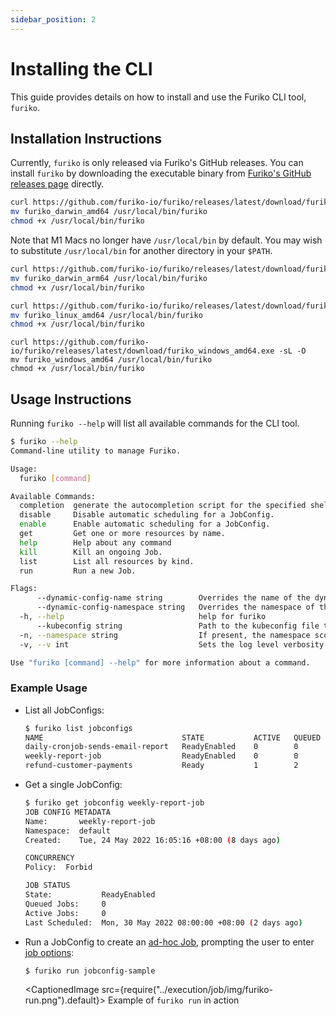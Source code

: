 ```yaml
---
sidebar_position: 2
---
```



# Installing the CLI

This guide provides details on how to install and use the Furiko CLI tool, `furiko`.

## Installation Instructions

Currently, `furiko` is only released via Furiko's GitHub releases. You can install `furiko` by downloading the executable binary from [Furiko's GitHub releases page](https://github.com/furiko-io/furiko/releases) directly.

<Tabs>
  <TabItem value="darwin_amd64" label="macOS" default>

```sh
curl https://github.com/furiko-io/furiko/releases/latest/download/furiko_darwin_amd64 -sL -O
mv furiko_darwin_amd64 /usr/local/bin/furiko
chmod +x /usr/local/bin/furiko
```

  </TabItem>
  <TabItem value="darwin_arm64" label="macOS (Apple Silicon)" default>

Note that M1 Macs no longer have `/usr/local/bin` by default. You may wish to substitute `/usr/local/bin` for another directory in your `$PATH`.

```sh
curl https://github.com/furiko-io/furiko/releases/latest/download/furiko_darwin_arm64 -sL -O
mv furiko_darwin_arm64 /usr/local/bin/furiko
chmod +x /usr/local/bin/furiko
```

  </TabItem>
  <TabItem value="linux" label="Linux" default>

```sh
curl https://github.com/furiko-io/furiko/releases/latest/download/furiko_linux_amd64 -sL -O
mv furiko_linux_amd64 /usr/local/bin/furiko
chmod +x /usr/local/bin/furiko
```

  </TabItem>
  <TabItem value="windows" label="Windows" default>

```
curl https://github.com/furiko-io/furiko/releases/latest/download/furiko_windows_amd64.exe -sL -O
mv furiko_windows_amd64 /usr/local/bin/furiko
chmod +x /usr/local/bin/furiko
```

  </TabItem>
</Tabs>

## Usage Instructions

Running `furiko --help` will list all available commands for the CLI tool.

```sh
$ furiko --help
Command-line utility to manage Furiko.

Usage:
  furiko [command]

Available Commands:
  completion  generate the autocompletion script for the specified shell
  disable     Disable automatic scheduling for a JobConfig.
  enable      Enable automatic scheduling for a JobConfig.
  get         Get one or more resources by name.
  help        Help about any command
  kill        Kill an ongoing Job.
  list        List all resources by kind.
  run         Run a new Job.

Flags:
      --dynamic-config-name string        Overrides the name of the dynamic cluster config. (default "execution-dynamic-config")
      --dynamic-config-namespace string   Overrides the namespace of the dynamic cluster config. (default "furiko-system")
  -h, --help                              help for furiko
      --kubeconfig string                 Path to the kubeconfig file to use for CLI requests.
  -n, --namespace string                  If present, the namespace scope for this CLI request.
  -v, --v int                             Sets the log level verbosity.

Use "furiko [command] --help" for more information about a command.
```

### Example Usage

- List all JobConfigs:

  ```sh
  $ furiko list jobconfigs
  NAME                               STATE           ACTIVE   QUEUED   CRON SCHEDULE   LAST SCHEDULED
  daily-cronjob-sends-email-report   ReadyEnabled    0        0        15 8 * * *      8h
  weekly-report-job                  ReadyEnabled    0        0        0 8 * * MON     2d
  refund-customer-payments           Ready           1        2
  ```

- Get a single JobConfig:

  ```sh
  $ furiko get jobconfig weekly-report-job
  JOB CONFIG METADATA
  Name:       weekly-report-job
  Namespace:  default
  Created:    Tue, 24 May 2022 16:05:16 +08:00 (8 days ago)

  CONCURRENCY
  Policy:  Forbid

  JOB STATUS
  State:           ReadyEnabled
  Queued Jobs:     0
  Active Jobs:     0
  Last Scheduled:  Mon, 30 May 2022 08:00:00 +08:00 (2 days ago)
  ```

- Run a JobConfig to create an [ad-hoc Job](../execution/job/adhoc-execution.mdx), prompting the user to enter [job options](../execution/jobconfig/job-options.md):

  ```sh
  $ furiko run jobconfig-sample
  ```

  <CaptionedImage src={require("../execution/job/img/furiko-run.png").default}>
    Example of <code>furiko run</code> in action
  </CaptionedImage>
